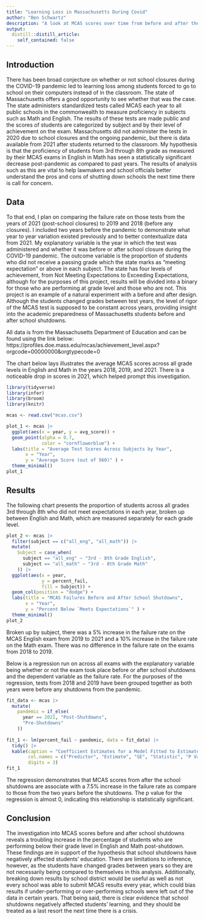 ```yaml
---
title: "Learning Loss in Massachusetts During Covid"
author: "Ben Schwartz"
description: "A look at MCAS scores over time from before and after the school shutdowns during the COVID-19 pandemic"
output:
  distill::distill_article:
    self_contained: false
---
```




## Introduction

There has been broad conjecture on whether or not school closures during the COVID-19 pandemic led to learning loss among students forced to go to school on their computers instead of in the classroom. The state of Massachusetts offers a good opportunity to see whether that was the case. The state administers standardized tests called MCAS each year to all public schools in the commonwealth to measure proficiency in subjects such as Math and English. The results of these tests are made public and the scores of students are categorized by subject and by their level of achievement on the exam. Massachusetts did not administer the tests in 2020 due to school closures and the ongoing pandemic, but there is data available from 2021 after students returned to the classroom. My hypothesis is that the proficiency of students from 3rd through 8th grade as measured by their MCAS exams in English in Math has seen a statistically significant decrease post-pandemic as compared to past years. The results of analysis such as this are vital to help lawmakers and school officials better understand the pros and cons of shutting down schools the next time there is call for concern.

## Data

To that end, I plan on comparing the failure rate on those tests from the years of 2021 (post-school closures) to 2019 and 2018 (before any closures). I included two years before the pandemic to demonstrate what year to year variation existed previously and to better contextualize data from 2021. My explanatory variable is the year in which the test was administered and whether it was before or after school closure during the COVID-19 pandemic. The outcome variable is the proportion of students who did not receive a passing grade which the state marks as "meeting expectation" or above in each subject. The state has four levels of achievement, from Not Meeting Expectations to Exceeding Expectations, although for the purposes of this project, results will be divided into a binary for those who are performing at grade level and those who are not. This project is an example of a natural experiment with a before and after design. Although the students changed grades between test years, the level of rigor of the MCAS test is supposed to be constant across years, providing insight into the academic preparedness of Massachusetts students before and after school shutdowns.

All data is from the Massachusetts Department of Education and can be found using the link below:
https://profiles.doe.mass.edu/mcas/achievement_level.aspx?orgcode=00000000&orgtypecode=0

The chart below lays illustrates the average MCAS scores across all grade levels in English and Math in the years 2018, 2019, and 2021. There is a noticeable drop in scores in 2021, which helped prompt this investigation.
```r
library(tidyverse)
library(infer)
library(broom)
library(knitr)

mcas <- read.csv("mcas.csv")

plot_1 <- mcas |>
  ggplot(aes(x = year, y = avg_score)) +
  geom_point(alpha = 0.7, 
             color = "cornflowerblue") +
  labs(title = "Average Test Scores Across Subjects by Year", 
       x = "Year", 
       y = "Average Score (out of 560)" ) +
  theme_minimal()
plot_1
```

## Results

The following chart presents the proportion of students across all grades 3rd through 8th who did not meet expectations in each year, broken up between English and Math, which are measured separately for each grade level.
```r
plot_2 <- mcas |>
  filter(subject == c("all_eng", "all_math")) |>
  mutate(
    Subject = case_when(
      subject == "all_eng" ~ "3rd - 8th Grade English",
      subject == "all_math" ~ "3rd - 8th Grade Math"
    )) |>
  ggplot(aes(x = year, 
             y = percent_fail, 
             fill = Subject)) +
  geom_col(position = "dodge") +
  labs(title = "MCAS Failures Before and After School Shutdowns", 
       x = "Year", 
       y = "Percent Below `Meets Expectations`" ) +
  theme_minimal()
plot_2
```

Broken up by subject, there was a 5% increase in the failure rate on the MCAS English exam from 2019 to 2021 and a 10% increase in the failure rate on the Math exam. There was no difference in the failure rate on the exams from 2018 to 2019.

Below is a regression run on across all exams with the explanatory variable being whether or not the exam took place before or after school shutdowns and the dependent variable as the failure rate. For the purposes of the regression, tests from 2018 and 2019 have been grouped together as both years were before any shutdowns from the pandemic.
```r
fit_data <- mcas |>
  mutate(
    pandemic = if_else(
      year == 2021, "Post-Shutdowns",
      "Pre-Shutdowns"
    ))
  
fit_1 <- lm(percent_fail ~ pandemic, data = fit_data) |>
  tidy() |>
  kable(caption = "Coefficient Estimates for a Model Fitted to Estimate Variation in Failure Rate on Math and English MCAS",
        col.names = c("Predictor", "Estimate", "SE", "Statistic", "P Value"),
        digits = 3)
fit_1
```
The regression demonstrates that MCAS scores from after the school shutdowns are associate with a 7.5% increase in the failure rate as compare to those from the two years before the shutdowns. The p value for the regression is almost 0, indicating this relationship is statistically significant.

## Conclusion

The investigation into MCAS scores before and after school shutdowns reveals a troubling increase in the percentage of students who are performing below their grade level in English and Math post-shutdown. These findings are in support of the hypothesis that school shutdowns have negatively affected students' education. There are limitations to inference, however, as the students have changed grades between years so they are not necessarily being compared to themselves in this analysis. Additionally, breaking down results by school district would be useful as well as not every school was able to submit MCAS results every year, which could bias results if under-performing or over-performing schools were left out of the data in certain years. That being said, there is clear evidence that school shutdowns negatively affected students' learning, and they should be treated as a last resort the next time there is a crisis.